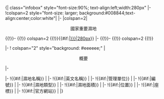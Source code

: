 <onlyinclude>{| class="infobox" style="font-size:90%; text-align:left;width:280px"
|-
!colspan=2 style="font-size: larger; background:#008844;text-align:center;color:white"|<big>{{{name|}}}</big>
|-
|colspan=2|<center>{{ROC-TW}}國家重要濕地</center>
{{!}}-
{{!}} colspan=2 {{!}}{{#if:{{{image|}}}|[[file:{{{image|}}}|280px]]}}
|-
{{!}}-
{{!}} colspan=2 {{!}}<center>{{{imagename|}}}</center>
|-
! colspan="2" style="background: #eeeeee;" |<center> 概要 </center>
|-
<td colspan="2" style="text-align:center; font-size:12px; border-bottom: 1px solid #aaa;"></td>
|-
!{{#if:{{{name|}}}|濕地名稱}}
|{{{name|}}}
|-
!{{#if:{{{engname|}}}|英文名稱}}
|{{{engname|}}}
|-
!{{#if:{{{belong|}}}|管理單位}}
|{{{belong|}}}
|-
!{{#if:{{{number|}}}|編號}}
|{{{number|}}}
|-
!{{#if:{{{type|}}}|濕地類型}}
|{{{type|}}}
|-
!{{#if:{{{size|}}}|濕地面積}}
|{{{size|}}}
|-
!{{#if:{{{location|}}}|位置}} 
|{{{location|}}}
|-
!{{#if:{{{coordinates|}}}|座標}} 
|{{{coordinates|}}}
|-
!{{#if:{{{website|}}}|官方網站}}
|{{{website|}}}
|}
</onlyinclude>
<noinclude>
{{documentation}}